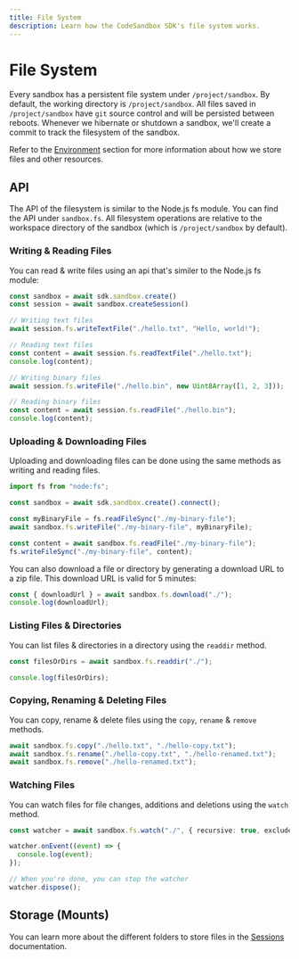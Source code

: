 ```yaml
---
title: File System
description: Learn how the CodeSandbox SDK's file system works.
---
```


# File System

Every sandbox has a persistent file system under `/project/sandbox`. By default, the working directory is `/project/sandbox`. All files saved in `/project/sandbox` have `git` source control and will be persisted between reboots. Whenever we hibernate or shutdown a sandbox, we'll create a commit to track the filesystem of the sandbox.

Refer to the [Environment](/sdk/environment) section for more information about how we store files and other resources.

## API

The API of the filesystem is similar to the Node.js fs module. You can find the API under `sandbox.fs`. All filesystem
operations are relative to the workspace directory of the sandbox (which is `/project/sandbox` by default).

### Writing & Reading Files

You can read & write files using an api that's similer to the Node.js fs module:

```ts
const sandbox = await sdk.sandbox.create()
const session = await sandbox.createSession()

// Writing text files
await session.fs.writeTextFile("./hello.txt", "Hello, world!");

// Reading text files
const content = await session.fs.readTextFile("./hello.txt");
console.log(content);

// Writing binary files
await session.fs.writeFile("./hello.bin", new Uint8Array([1, 2, 3]));

// Reading binary files
const content = await session.fs.readFile("./hello.bin");
console.log(content);
```

### Uploading & Downloading Files

Uploading and downloading files can be done using the same methods as writing and reading files.

```ts
import fs from "node:fs";

const sandbox = await sdk.sandbox.create().connect();

const myBinaryFile = fs.readFileSync("./my-binary-file");
await sandbox.fs.writeFile("./my-binary-file", myBinaryFile);

const content = await sandbox.fs.readFile("./my-binary-file");
fs.writeFileSync("./my-binary-file", content);
```

You can also download a file or directory by generating a download URL to a zip file. This download URL is valid for 5 minutes:

```ts
const { downloadUrl } = await sandbox.fs.download("./");
console.log(downloadUrl);
```

### Listing Files & Directories

You can list files & directories in a directory using the `readdir` method.

```ts
const filesOrDirs = await sandbox.fs.readdir("./");

console.log(filesOrDirs);
```

### Copying, Renaming & Deleting Files

You can copy, rename & delete files using the `copy`, `rename` & `remove` methods.

```ts
await sandbox.fs.copy("./hello.txt", "./hello-copy.txt");
await sandbox.fs.rename("./hello-copy.txt", "./hello-renamed.txt");
await sandbox.fs.remove("./hello-renamed.txt");
```

### Watching Files

You can watch files for file changes, additions and deletions using the `watch` method.

```ts
const watcher = await sandbox.fs.watch("./", { recursive: true, excludes: [".git"] });

watcher.onEvent((event) => {
  console.log(event);
});

// When you're done, you can stop the watcher
watcher.dispose();
```

## Storage (Mounts)

You can learn more about the different folders to store files in the [Sessions](/sdk/sessions) documentation.
